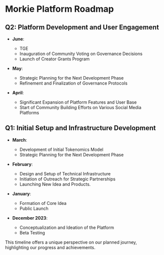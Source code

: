 # Morkie Platform Roadmap

## Q2: Platform Development and User Engagement

- **June**: 
  - TGE 
  - Inauguration of Community Voting on Governance Decisions
  - Launch of Creator Grants Program

- **May**: 
  - Strategic Planning for the Next Development Phase
  - Refinement and Finalization of Governance Protocols

- **April**: 
  - Significant Expansion of Platform Features and User Base
  - Start of Community Building Efforts on Various Social Media Platforms

## Q1: Initial Setup and Infrastructure Development

- **March**: 
  - Development of Initial Tokenomics Model
  - Strategic Planning for the Next Development Phase

- **February**: 
  - Design and Setup of Technical Infrastructure
  - Initiation of Outreach for Strategic Partnerships
  - Launching New Idea and Products.

- **January**: 
  - Formation of Core Idea
  - Public Launch

- **December 2023**:

  - Conceptualization and Ideation of the Platform
  - Beta Testing


This  timeline offers a unique perspective on our planned journey, highlighting our progress and achievements.
